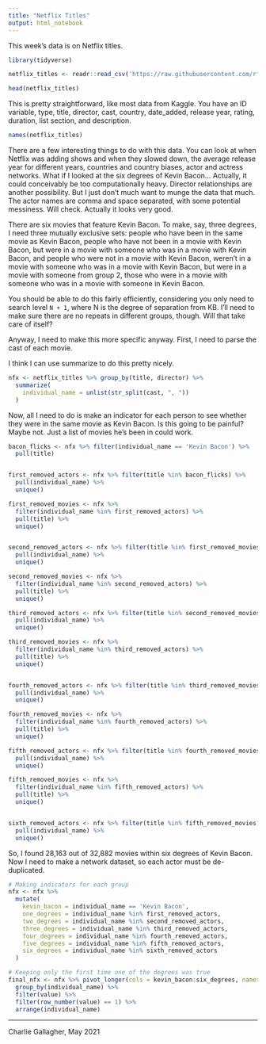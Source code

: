 ```yaml
---
title: "Netflix Titles"
output: html_notebook
---
```


This week's data is on Netflix titles. 


```r
library(tidyverse)
```


```r
netflix_titles <- readr::read_csv('https://raw.githubusercontent.com/rfordatascience/tidytuesday/master/data/2021/2021-04-20/netflix_titles.csv')

head(netflix_titles)
```

This is pretty straightforward, like most data from Kaggle. You have an ID
variable, type, title, director, cast, country, date_added, release year,
rating, duration, list section, and description.

```r
names(netflix_titles)
```

There are a few interesting things to do with this data. You can look at when
Netflix was adding shows and when they slowed down, the average release year for
different years, countries and country biases, actor and actress networks. What
if I looked at the six degrees of Kevin Bacon... Actually, it could conceivably
be too computationally heavy. Director relationships are another possibility.
But I just don't much want to munge the data that much. The actor names are
comma and space separated, with some potential messiness. Will check. Actually
it looks very good.

There are six movies that feature Kevin Bacon. To make, say, three degrees, I
need three mutually exclusive sets: people who have been in the same movie as
Kevin Bacon, people who have not been in a movie with Kevin Bacon, but were in a
movie with someone who was in a movie with Kevin Bacon, and people who were not
in a movie with Kevin Bacon, weren't in a movie with someone who was in a movie
with Kevin Bacon, but were in a movie with someone from group 2, those who were
in a movie with someone who was in a movie with someone in Kevin Bacon.

You should be able to do this fairly efficiently, considering you only need to
search level `N + 1`, where N is the degree of separation from KB. I'll need to
make sure there are no repeats in different groups, though. Will that take care
of itself?

Anyway, I need to make this more specific anyway. First, I need to parse the cast of each movie. 

I think I can use summarize to do this pretty nicely. 

```r
nfx <- netflix_titles %>% group_by(title, director) %>% 
  summarize(
    individual_name = unlist(str_split(cast, ", "))
  )
```

Now, all I need to do is make an indicator for each person to see whether they were in the same movie as Kevin Bacon. Is this going to be painful? Maybe not. Just a list of movies he's been in could work. 

```r
bacon_flicks <- nfx %>% filter(individual_name == 'Kevin Bacon') %>% 
  pull(title)


first_removed_actors <- nfx %>% filter(title %in% bacon_flicks) %>% 
  pull(individual_name) %>% 
  unique()

first_removed_movies <- nfx %>% 
  filter(individual_name %in% first_removed_actors) %>% 
  pull(title) %>% 
  unique()


second_removed_actors <- nfx %>% filter(title %in% first_removed_movies) %>% 
  pull(individual_name) %>% 
  unique()

second_removed_movies <- nfx %>% 
  filter(individual_name %in% second_removed_actors) %>% 
  pull(title) %>% 
  unique()

third_removed_actors <- nfx %>% filter(title %in% second_removed_movies) %>% 
  pull(individual_name) %>% 
  unique()

third_removed_movies <- nfx %>% 
  filter(individual_name %in% third_removed_actors) %>% 
  pull(title) %>% 
  unique()


fourth_removed_actors <- nfx %>% filter(title %in% third_removed_movies) %>% 
  pull(individual_name) %>% 
  unique()

fourth_removed_movies <- nfx %>% 
  filter(individual_name %in% fourth_removed_actors) %>% 
  pull(title) %>% 
  unique()

fifth_removed_actors <- nfx %>% filter(title %in% fourth_removed_movies) %>% 
  pull(individual_name) %>% 
  unique()

fifth_removed_movies <- nfx %>% 
  filter(individual_name %in% fifth_removed_actors) %>% 
  pull(title) %>% 
  unique()


sixth_removed_actors <- nfx %>% filter(title %in% fifth_removed_movies) %>% 
  pull(individual_name) %>% 
  unique()


```

So, I found 28,163 out of 32,882 movies within six degrees of Kevin Bacon. Now I need to make a network dataset, so each actor must be de-duplicated. 


```r
# Making indicators for each group
nfx <- nfx %>% 
  mutate(
    kevin_bacon = individual_name == 'Kevin Bacon',
    one_degrees = individual_name %in% first_removed_actors,
    two_degrees = individual_name %in% second_removed_actors,
    three_degrees = individual_name %in% third_removed_actors,
    four_degrees = individual_name %in% fourth_removed_actors,
    five_degrees = individual_name %in% fifth_removed_actors,
    six_degrees = individual_name %in% sixth_removed_actors
  )

# Keeping only the first time one of the degrees was true
final_nfx <- nfx %>% pivot_longer(cols = kevin_bacon:six_degrees, names_to = "degree") %>% 
  group_by(individual_name) %>% 
  filter(value) %>% 
  filter(row_number(value) == 1) %>% 
  arrange(individual_name)


```



---

Charlie Gallagher, May 2021


